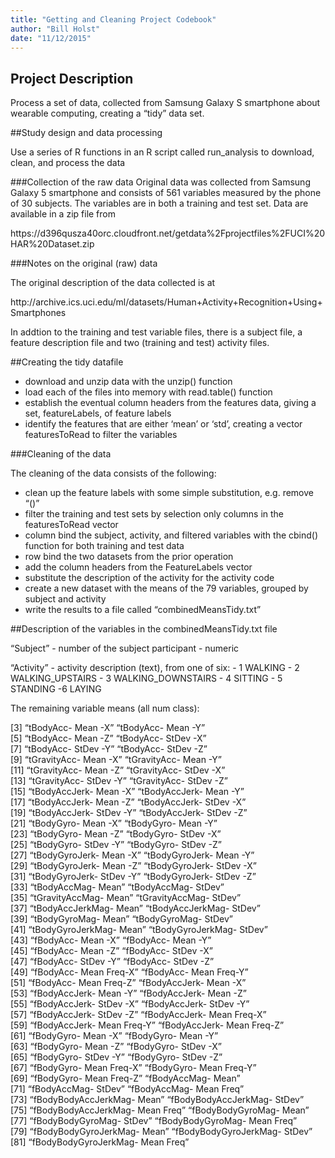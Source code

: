```yaml
---
title: "Getting and Cleaning Project Codebook"
author: "Bill Holst"
date: "11/12/2015"
---
```


## Project Description

Process a set of data, collected from Samsung Galaxy S smartphone about wearable computing, creating a "tidy" data set. 

##Study design and data processing

Use a series of R functions in an R script called run_analysis to download, clean, and process the data

###Collection of the raw data
Original data was collected from Samsung Galaxy 5 smartphone and consists of 561 variables measured by the phone of 30 subjects.  The variables are in both a training and test set.  Data are available in a zip file from

https://d396qusza40orc.cloudfront.net/getdata%2Fprojectfiles%2FUCI%20HAR%20Dataset.zip 

###Notes on the original (raw) data 

The original description of the data collected is at 

http://archive.ics.uci.edu/ml/datasets/Human+Activity+Recognition+Using+Smartphones 

In addtion to the training and test variable files, there is a subject file, a feature description file and two (training and test) activity files.  

##Creating the tidy datafile

- download and unzip data with the unzip() function
- load each of the files into memory with read.table() function
- establish the eventual column headers from the features data, giving a set, featureLabels, of feature labels
- identify the features that are either 'mean' or 'std', creating a vector featuresToRead to filter the variables

###Cleaning of the data

The cleaning of the data consists of the following:

- clean up the feature labels with some simple substitution, e.g. remove "()"
- filter the training and test sets by selection only columns in the featuresToRead vector
- column bind the subject, activity, and filtered variables with the cbind() function for both training and test data
- row bind the two datasets from the prior operation
- add the column headers from the FeatureLabels vector
- substitute the description of the activity for the activity code
- create a new dataset with the means of the 79 variables, grouped by subject and activity
- write the results to a file called "combinedMeansTidy.txt"

##Description of the variables in the combinedMeansTidy.txt file


 "Subject" - number of the subject participant - numeric
 
 "Activity" - activity description (text), from one of six: 
 - 1            WALKING
 - 2   WALKING_UPSTAIRS
 - 3 WALKING_DOWNSTAIRS
 - 4            SITTING
 - 5           STANDING
  -6             LAYING
  
 The remaining variable means (all num class):
 
 [3] "tBodyAcc- Mean -X"               "tBodyAcc- Mean -Y"              
 [5] "tBodyAcc- Mean -Z"               "tBodyAcc- StDev -X"             
 [7] "tBodyAcc- StDev -Y"              "tBodyAcc- StDev -Z"             
 [9] "tGravityAcc- Mean -X"            "tGravityAcc- Mean -Y"           
[11] "tGravityAcc- Mean -Z"            "tGravityAcc- StDev -X"          
[13] "tGravityAcc- StDev -Y"           "tGravityAcc- StDev -Z"          
[15] "tBodyAccJerk- Mean -X"           "tBodyAccJerk- Mean -Y"          
[17] "tBodyAccJerk- Mean -Z"           "tBodyAccJerk- StDev -X"         
[19] "tBodyAccJerk- StDev -Y"          "tBodyAccJerk- StDev -Z"         
[21] "tBodyGyro- Mean -X"              "tBodyGyro- Mean -Y"             
[23] "tBodyGyro- Mean -Z"              "tBodyGyro- StDev -X"            
[25] "tBodyGyro- StDev -Y"             "tBodyGyro- StDev -Z"            
[27] "tBodyGyroJerk- Mean -X"          "tBodyGyroJerk- Mean -Y"         
[29] "tBodyGyroJerk- Mean -Z"          "tBodyGyroJerk- StDev -X"        
[31] "tBodyGyroJerk- StDev -Y"         "tBodyGyroJerk- StDev -Z"        
[33] "tBodyAccMag- Mean "              "tBodyAccMag- StDev "            
[35] "tGravityAccMag- Mean "           "tGravityAccMag- StDev "         
[37] "tBodyAccJerkMag- Mean "          "tBodyAccJerkMag- StDev "        
[39] "tBodyGyroMag- Mean "             "tBodyGyroMag- StDev "           
[41] "tBodyGyroJerkMag- Mean "         "tBodyGyroJerkMag- StDev "       
[43] "fBodyAcc- Mean -X"               "fBodyAcc- Mean -Y"              
[45] "fBodyAcc- Mean -Z"               "fBodyAcc- StDev -X"             
[47] "fBodyAcc- StDev -Y"              "fBodyAcc- StDev -Z"             
[49] "fBodyAcc- Mean Freq-X"           "fBodyAcc- Mean Freq-Y"          
[51] "fBodyAcc- Mean Freq-Z"           "fBodyAccJerk- Mean -X"          
[53] "fBodyAccJerk- Mean -Y"           "fBodyAccJerk- Mean -Z"          
[55] "fBodyAccJerk- StDev -X"          "fBodyAccJerk- StDev -Y"         
[57] "fBodyAccJerk- StDev -Z"          "fBodyAccJerk- Mean Freq-X"      
[59] "fBodyAccJerk- Mean Freq-Y"       "fBodyAccJerk- Mean Freq-Z"      
[61] "fBodyGyro- Mean -X"              "fBodyGyro- Mean -Y"             
[63] "fBodyGyro- Mean -Z"              "fBodyGyro- StDev -X"            
[65] "fBodyGyro- StDev -Y"             "fBodyGyro- StDev -Z"            
[67] "fBodyGyro- Mean Freq-X"          "fBodyGyro- Mean Freq-Y"         
[69] "fBodyGyro- Mean Freq-Z"          "fBodyAccMag- Mean "             
[71] "fBodyAccMag- StDev "             "fBodyAccMag- Mean Freq"         
[73] "fBodyBodyAccJerkMag- Mean "      "fBodyBodyAccJerkMag- StDev "    
[75] "fBodyBodyAccJerkMag- Mean Freq"  "fBodyBodyGyroMag- Mean "        
[77] "fBodyBodyGyroMag- StDev "        "fBodyBodyGyroMag- Mean Freq"    
[79] "fBodyBodyGyroJerkMag- Mean "     "fBodyBodyGyroJerkMag- StDev "   
[81] "fBodyBodyGyroJerkMag- Mean Freq"
